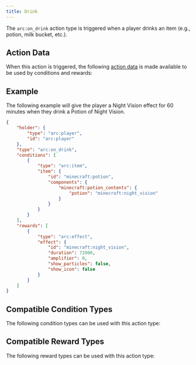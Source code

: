```yaml
---
title: Drink
---
```



The `arc:on_drink` action type is triggered when a player drinks an item (e.g., potion, milk bucket, etc.).

## Action Data

When this action is triggered, the following [action data](/docs/arc/wiki/action_data/index.mdx) is made available to be used by conditions and rewards:

<ActionDataTable actionType="drink" />

## Example

The following example will give the player a Night Vision effect for 60 minutes when they drink a Potion of Night Vision.

```json title="data/my_datapack/arc/night_vision_on_drink.json"
{
    "holder": {
        "type": "arc:player",
        "id": "arc:player"
    },
    "type": "arc:on_drink",
    "conditions": [
        {
            "type": "arc:item",
            "item": {
                "id": "minecraft:potion",
                "components": {
                    "minecraft:potion_contents": {
                        "potion": "minecraft:night_vision"
                    }
                }
            }
        }
    ],
    "rewards": [
        {
            "type": "arc:effect",
            "effect": {
                "id": "minecraft:night_vision",
                "duration": 72000,
                "amplifier": 0,
                "show_particles": false,
                "show_icon": false
            }
        }
    ]
}
```

## Compatible Condition Types

The following condition types can be used with this action type:

<CompatibleConditionTypes actionType="drink" />

## Compatible Reward Types

The following reward types can be used with this action type:

<CompatibleRewardTypes actionType="drink" />
